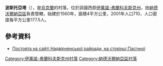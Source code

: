 {{coord|48|35|4|N|24|28|30|E|scale:30000|display=title}}

'''波斯托亞塔'''（{{lang-uk|Постоята}}），是[[烏克蘭|烏克蘭]]的村落，位於該國西部[[伊萬諾-弗蘭科夫斯克州|伊萬諾-弗蘭科夫斯克州]]，由[[納德沃爾納亞區|納德沃爾納亞區]]負責管轄，始建於1560年，面積4平方公里，2001年人口710，人口密度每平方公里177.5人。

==參考資料==
* [https://web.archive.org/web/20160113134055/http://www.nadrda.gov.ua/node/215 Постоята на сайті Надвірнянської райради, на сторінці Пасічної]

{{DEFAULTSORT:Постоята}}
[[Category:伊萬諾-弗蘭科夫斯克州村落|Category:伊萬諾-弗蘭科夫斯克州村落]]
[[Category:納德沃爾納亞區村落|Category:納德沃爾納亞區村落]]


{{IvanoFrankivsk-geo-stub}}